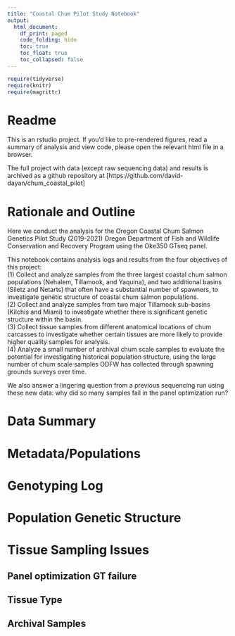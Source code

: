 ```yaml
---
title: "Coastal Chum Pilot Study Notebook"
output:
  html_document:
    df_print: paged
    code_folding: hide
    toc: true
    toc_float: true
    toc_collapsed: false
---
```


```r
require(tidyverse)
require(knitr)
require(magrittr)
```

# Readme

This is an rstudio project. If you'd like to pre-rendered figures, read a summary of analysis and view code, please open the relevant html file in a browser. 

The full project with data (except raw sequencing data) and results is archived as a github repository at [https://github.com/david-dayan/chum_coastal_pilot]


# Rationale and Outline

Here we conduct the analysis for the Oregon Coastal Chum Salmon Genetics Pilot Study (2019-2021) Oregon Department of Fish and Wildlife
Conservation and Recovery Program using the Oke350 GTseq panel.

This notebook contains analysis logs and results from the four objectives of this project:  
(1)	Collect and analyze samples from the three largest coastal chum salmon populations (Nehalem, Tillamook, and Yaquina), and two additional basins (Siletz and Netarts) that often have a substantial number of spawners, to investigate genetic structure of coastal chum salmon populations.   
(2)	Collect and analyze samples from two major Tillamook sub-basins (Kilchis and Miami) to investigate whether there is significant genetic structure within the basin.   
(3)	Collect tissue samples from different anatomical locations of chum carcasses to investigate whether certain tissues are more likely to provide higher quality samples for analysis.  
(4)	Analyze a small number of archival chum scale samples to evaluate the potential for investigating historical population structure, using the large number of chum scale samples ODFW has collected through spawning grounds surveys over time.  

We also answer a lingering question from a previous sequencing run using these new data: why did so many samples fail in the panel optimization run?

# Data Summary

# Metadata/Populations

# Genotyping Log

# Population Genetic Structure

# Tissue Sampling Issues

## Panel optimization GT failure

## Tissue Type

## Archival Samples
